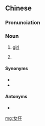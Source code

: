 ==Chinese==
{{zh-forms}}

===Pronunciation===
{{zh-pron
|m=nǚzǐ
|c=neoi5 zai2
|cat=n
}}

===Noun===
{{zh-noun}}

# {{lb|zh|Cantonese}} [[girl]]
# {{alternative spelling of|女子||woman|lang=zh}}

====Synonyms====
* {{zh-l|女孩|girl}}
* {{zh-l|女人|woman}}

====Antonyms====
* {{zh-l|男仔}}

[[mg:女仔]]